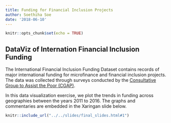 ```yaml
---
title: Funding for Financial Inclusion Projects
author: Soethiha Soe
date: '2018-06-10'
---
```


```r
knitr::opts_chunk$set(echo = TRUE)
```

## DataViz of Internation Financial Inclusion Funding 
The International Financial Inclusion Funding Dataset contains records of  major international funding for microfinance and financial inclusion projects.  The data was collected through surveys conducted by the [Consultative Group to Assist the Poor (CGAP)](http://www.cgap.org/about).  

In this data visualization exercise, we plot the trends in funding across geographies between the years 2011 to 2016.  The graphs and commentaries are embedded in the Xaringan slide below.

```r
knitr::include_url("../../slides/final_slides.html#1")
```